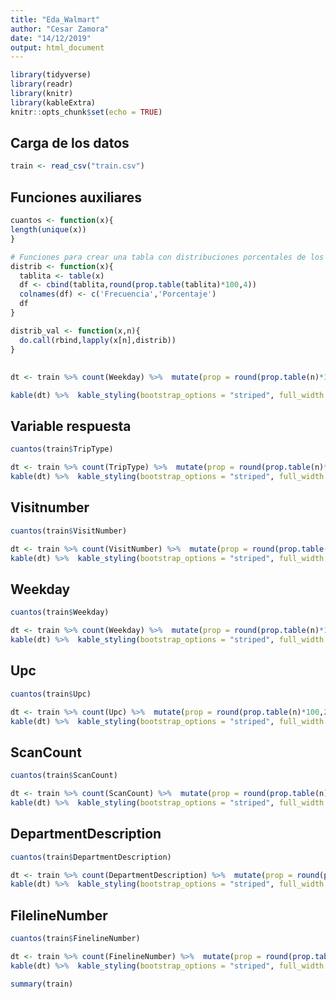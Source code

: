 ```yaml
---
title: "Eda_Walmart"
author: "Cesar Zamora"
date: "14/12/2019"
output: html_document
---
```


```r
library(tidyverse)
library(readr)
library(knitr)
library(kableExtra)
knitr::opts_chunk$set(echo = TRUE)
```

## Carga de los datos

```R
train <- read_csv("train.csv")
```

## Funciones auxiliares


```R
cuantos <- function(x){
length(unique(x))
}
```

```R
# Funciones para crear una tabla con distribuciones porcentales de los campos en una columna
distrib <- function(x){
  tablita <- table(x)
  df <- cbind(tablita,round(prop.table(tablita)*100,4))
  colnames(df) <- c('Frecuencia','Porcentaje')
  df
}

distrib_val <- function(x,n){
  do.call(rbind,lapply(x[n],distrib))
}
```

## 

```R
dt <- train %>% count(Weekday) %>%  mutate(prop = round(prop.table(n)*100,2))%>% arrange(desc(prop))

kable(dt) %>%  kable_styling(bootstrap_options = "striped", full_width = F) 

```

## Variable respuesta

```R
cuantos(train$TripType)
```


```R
dt <- train %>% count(TripType) %>%  mutate(prop = round(prop.table(n)*100,2))%>% arrange(desc(prop)) 
kable(dt) %>%  kable_styling(bootstrap_options = "striped", full_width = F) 
```

## Visitnumber
```R
cuantos(train$VisitNumber)
```


```R
dt <- train %>% count(VisitNumber) %>%  mutate(prop = round(prop.table(n)*100,4))%>% arrange(desc(prop)) %>% head()
kable(dt) %>%  kable_styling(bootstrap_options = "striped", full_width = F) 
```

## Weekday
```R
cuantos(train$Weekday)
```

```R
dt <- train %>% count(Weekday) %>%  mutate(prop = round(prop.table(n)*100,2))%>% arrange(desc(prop)) 
kable(dt) %>%  kable_styling(bootstrap_options = "striped", full_width = F) 
```

## Upc
```R
cuantos(train$Upc)
```

```R
dt <- train %>% count(Upc) %>%  mutate(prop = round(prop.table(n)*100,2))%>% arrange(desc(prop)) %>% head()
kable(dt) %>%  kable_styling(bootstrap_options = "striped", full_width = F) 
```

## ScanCount
```R
cuantos(train$ScanCount)
```

```R
dt <- train %>% count(ScanCount) %>%  mutate(prop = round(prop.table(n)*100,4))%>% arrange(desc(prop)) 
kable(dt) %>%  kable_styling(bootstrap_options = "striped", full_width = F) 
```

## DepartmentDescription
```R
cuantos(train$DepartmentDescription)
```

```R
dt <- train %>% count(DepartmentDescription) %>%  mutate(prop = round(prop.table(n)*100,2))%>% arrange(desc(prop)) 
kable(dt) %>%  kable_styling(bootstrap_options = "striped", full_width = F) 
```

## FilelineNumber
```R
cuantos(train$FinelineNumber)
```

```R
dt <- train %>% count(FinelineNumber) %>%  mutate(prop = round(prop.table(n)*100,2))%>% arrange(desc(prop))
kable(dt) %>%  kable_styling(bootstrap_options = "striped", full_width = F) 
```

```R
summary(train)
```


